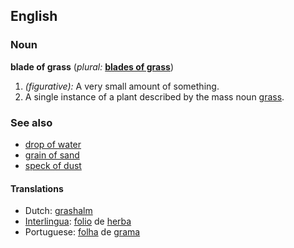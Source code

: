 ==English==

===Noun===
'''blade of grass'''  (''plural:'' '''[[blades of grass]]''')
# ''(figurative):'' A very small amount of something.
# A single instance of a plant described by the mass noun [[grass]].

===See also===
*[[drop of water]]
*[[grain of sand]]
*[[speck of dust]]

====Translations====
*Dutch: [[grashalm]] {{m}}
*[[Interlingua]]: [[folio]] de [[herba]]
*Portuguese: [[folha]] de [[grama]] {{f}}